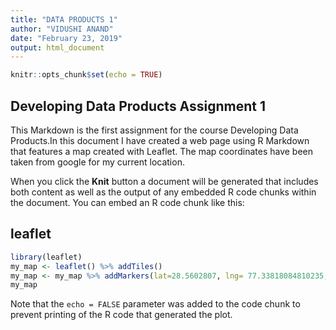 ---
title: "DATA PRODUCTS 1"
author: "VIDUSHI ANAND"
date: "February 23, 2019"
output: html_document
---

```{r setup, include=FALSE}
knitr::opts_chunk$set(echo = TRUE)
```

## Developing Data Products Assignment 1

This Markdown is the first assignment for the course Developing Data Products.In this document I have created a web page using R Markdown that features a map created with Leaflet. The map coordinates have been taken from google for my current location.

When you click the **Knit** button a document will be generated that includes both content as well as the output of any embedded R code chunks within the document. You can embed an R code chunk like this:
 

## leaflet


```{r pressure, echo=FALSE}
library(leaflet)
my_map <- leaflet() %>% addTiles() 
my_map <- my_map %>% addMarkers(lat=28.5602807, lng= 77.33818084810235, popup="My Location")
my_map
```

Note that the `echo = FALSE` parameter was added to the code chunk to prevent printing of the R code that generated the plot.
